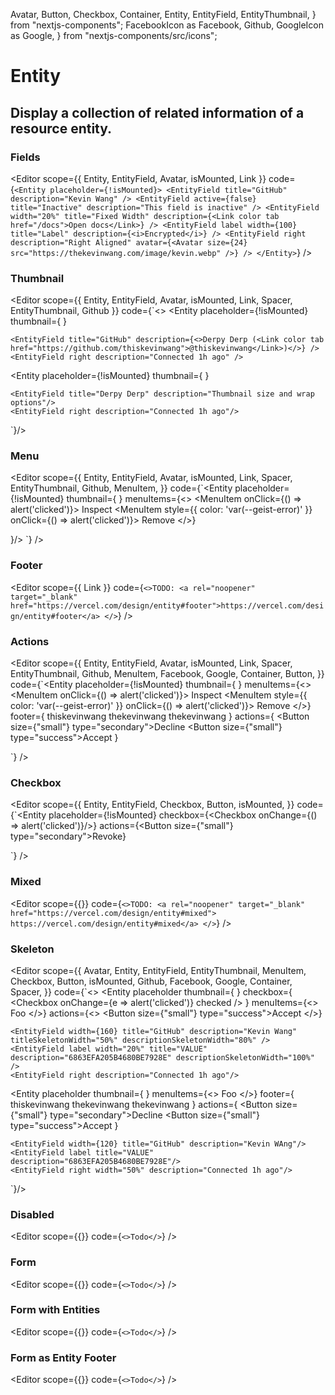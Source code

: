   Avatar,
  Button,
  Checkbox,
  Container,
  Entity,
  EntityField,
  EntityThumbnail,
} from "nextjs-components";
  FacebookIcon as Facebook,
  Github,
  GoogleIcon as Google,
} from "nextjs-components/src/icons";


# Entity

<Spacer y={0.8} />

## Display a collection of related information of a resource entity.

<Spacer y={2} />

### Fields

<Editor
  scope={{ Entity, EntityField, Avatar, isMounted, Link }}
  code={`<Entity placeholder={!isMounted}>
  <EntityField title="GitHub" description="Kevin Wang" />
  <EntityField active={false} title="Inactive" description="This field is inactive" />
  <EntityField width="20%" title="Fixed Width" description={<Link color tab href="/docs">Open docs</Link>} />
  <EntityField label width={100} title="Label" description={<i>Encrypted</i>} />
  <EntityField right description="Right Aligned" avatar={<Avatar size={24} src="https://thekevinwang.com/image/kevin.webp" />} />
</Entity>`}
/>

<Spacer y={2} />

### Thumbnail

<Editor
  scope={{ Entity, EntityField, Avatar, isMounted, Link, Spacer, EntityThumbnail, Github }}
  code={`<>
  <Entity
    placeholder={!isMounted}
    thumbnail={
      <EntityThumbnail size={24}>
        <Github width={24} height={24} />
      </EntityThumbnail>
    }
   >
    <EntityField title="GitHub" description={<>Derpy Derp (<Link color tab href="https://github.com/thiskevinwang">@thiskevinwang</Link>)</>} />
    <EntityField right description="Connected 1h ago" />
  </Entity>

<Spacer />

  <Entity
    placeholder={!isMounted}
    thumbnail={
      <EntityThumbnail wrap size={36}>
        <Avatar size={36} src="https://thekevinwang.com/image/kevin.webp" />
      </EntityThumbnail>
    }
  >
    <EntityField title="Derpy Derp" description="Thumbnail size and wrap options"/>
    <EntityField right description="Connected 1h ago"/>
  </Entity>
</>`}/>

<Spacer y={2} />

### Menu

<Editor
  scope={{
    Entity,
    EntityField,
    Avatar,
    isMounted,
    Link,
    Spacer,
    EntityThumbnail,
    Github,
    MenuItem,
  }}
  code={`<Entity
  placeholder={!isMounted}
  thumbnail={
    <EntityThumbnail size={24}>
      <Github width={24} height={24} />
    </EntityThumbnail>
  }
  menuItems={<>
    <MenuItem onClick={() => alert('clicked')}>
      Inspect
    </MenuItem>
    <MenuItem style={{ color: 'var(--geist-error)' }} onClick={() => alert('clicked')}>
      Remove
    </MenuItem>
  </>}
>
  <EntityField title="PUBLIC_KEY" description="Production"/>
  <EntityField label title="VALUE" description="6863EFA205B4680BE7928E"/>
  <EntityField right width={200} description="Added 1h ago" avatar={<Avatar size={24} src="https://thekevinwang.com/image/kevin.webp" />}/>
</Entity>`}
/>

<Spacer y={2} />

### Footer

<Editor
  scope={{ Link }}
  code={`<>TODO: <a rel="noopener" target="_blank" href="https://vercel.com/design/entity#footer">https://vercel.com/design/entity#footer</a>
</>`}
/>

<Spacer y={2} />

### Actions

<Editor
  scope={{
    Entity,
    EntityField,
    Avatar,
    isMounted,
    Link,
    Spacer,
    EntityThumbnail,
    Github,
    MenuItem,
    Facebook,
    Google,
    Container,
    Button,
  }}
  code={`<Entity
  placeholder={!isMounted}
  thumbnail={
    <EntityThumbnail wrap size={32}>
      <Avatar size={32} src="https://thekevinwang.com/image/kevin.webp" />
    </EntityThumbnail>
  }
  menuItems={<>
    <MenuItem onClick={() => alert('clicked')}>
      Inspect
    </MenuItem>
    <MenuItem style={{ color: 'var(--geist-error)' }} onClick={() => alert('clicked')}>
      Remove
    </MenuItem>
  </>}
  footer={<Container row vcenter>
    <Github size={14} /><Spacer x={.4}/>thiskevinwang
    <Spacer x={.8}/>
    <Facebook size={14} /><Spacer x={.4}/>thekevinwang
    <Spacer x={.8}/>
    <Google size={14} /><Spacer x={.4}/>thekevinwang
  </Container>}
  actions={<Container row gap={.5}>
    <Container>
      <Button size={"small"} type="secondary">Decline</Button>
    </Container>
    <Container>
      <Button size={"small"} type="success">Accept</Button>
    </Container>
  </Container>}
>
  <EntityField title="Kevin Wang" description="derp"/>
</Entity>`}
/>

<Spacer y={2} />

### Checkbox

<Editor
  scope={{
    Entity,
    EntityField,
    Checkbox,
    Button,
    isMounted,
  }}
  code={`<Entity
  placeholder={!isMounted}
  checkbox={<Checkbox onChange={() => alert('clicked')}/>}
  actions={<Button size={"small"} type="secondary">Revoke</Button>}
>
  <EntityField title="Derpy CLI on localhost" description="Last used just now"/>
</Entity>`}
/>

<Spacer y={2} />

### Mixed

<Editor
  scope={{}}
  code={`<>TODO: <a rel="noopener" target="_blank" href="https://vercel.com/design/entity#mixed">
    https://vercel.com/design/entity#mixed</a>
  </>`}
/>

<Spacer y={2} />

### Skeleton

<Editor
  scope={{
    Avatar,
    Entity,
    EntityField,
    EntityThumbnail,
    MenuItem,
    Checkbox,
    Button,
    isMounted,
    Github,
    Facebook,
    Google,
    Container,
    Spacer,
  }}
  code={`<>
  <Entity
    placeholder
    thumbnail={
      <EntityThumbnail wrap size={32}>
        <Avatar size={32} src="https://thekevinwang.com/image/kevin.webp" />
      </EntityThumbnail>
    }
    checkbox={
      <Checkbox
        onChange={e => alert('clicked')}
        checked
      />
    }
    menuItems={<>
      <MenuItem>
        Foo
      </MenuItem>
    </>}
    actions={<>
      <Button size={"small"} type="success">Accept</Button>
    </>}
  >
    <EntityField width={160} title="GitHub" description="Kevin Wang" titleSkeletonWidth="50%" descriptionSkeletonWidth="80%" />
    <EntityField label width="20%" title="VALUE" description="6863EFA205B4680BE7928E" descriptionSkeletonWidth="100%" />
    <EntityField right description="Connected 1h ago"/>
  </Entity>

  <Entity
    placeholder
    thumbnail={
      <EntityThumbnail wrap size={32}>
        <Avatar size={32} src="https://thekevinwang.com/image/kevin.webp" />
      </EntityThumbnail>
    }
    menuItems={<>
      <MenuItem>
        Foo
      </MenuItem>
    </>}
    footer={<Container row vcenter>
      <Github size={14} /><Spacer x={.4}/>thiskevinwang
      <Spacer x={.8}/>
      <Facebook size={14} /><Spacer x={.4}/>thekevinwang
      <Spacer x={.8}/>
      <Google size={14} /><Spacer x={.4}/>thekevinwang
    </Container>}
    actions={<Container row gap={.5}>
      <Container>
        <Button size={"small"} type="secondary">Decline</Button>
      </Container>
      <Container>
        <Button size={"small"} type="success">Accept</Button>
      </Container>
    </Container>}
  >
    <EntityField width={120} title="GitHub" description="Kevin WAng"/>
    <EntityField label title="VALUE" description="6863EFA205B4680BE7928E"/>
    <EntityField right width="50%" description="Connected 1h ago"/>
  </Entity>
</>`}/>

<Spacer y={2} />

### Disabled

<Editor scope={{}} code={`<>Todo</>`} />

<Spacer y={2} />

### Form

<Editor scope={{}} code={`<>Todo</>`} />

<Spacer y={2} />

### Form with Entities

<Editor scope={{}} code={`<>Todo</>`} />

<Spacer y={2} />

### Form as Entity Footer

<Editor scope={{}} code={`<>Todo</>`} />

<Spacer y={4} />
